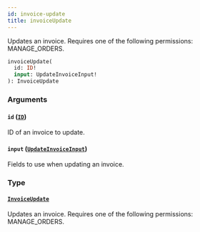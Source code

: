 ```yaml
---
id: invoice-update
title: invoiceUpdate
---
```


Updates an invoice. Requires one of the following permissions: MANAGE_ORDERS.

```graphql
invoiceUpdate(
  id: ID!
  input: UpdateInvoiceInput!
): InvoiceUpdate
```

### Arguments

#### `id` ([`ID`](../../../developer/api-reference/scalars/id))

ID of an invoice to update.

#### `input` ([`UpdateInvoiceInput`](../../../developer/api-reference/inputs/update-invoice-input))

Fields to use when updating an invoice.

### Type

#### [`InvoiceUpdate`](../../../developer/api-reference/objects/invoice-update)

Updates an invoice. Requires one of the following permissions: MANAGE_ORDERS.
